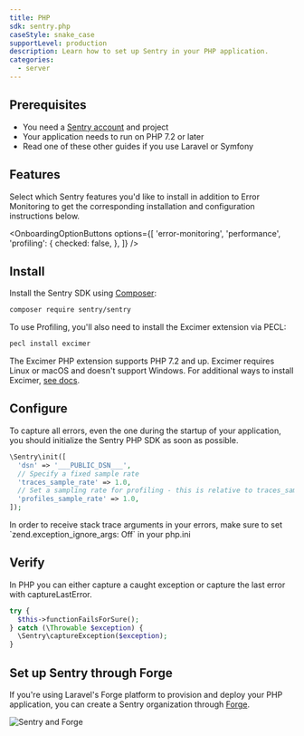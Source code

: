 ```yaml
---
title: PHP
sdk: sentry.php
caseStyle: snake_case
supportLevel: production
description: Learn how to set up Sentry in your PHP application.
categories:
  - server
---
```


## Prerequisites

* You need a [Sentry account](https://sentry.io/signup/) and project
* Your application needs to run on PHP 7.2 or later
* Read one of these other guides if you use <PlatformLink to="/guides/laravel">Laravel</PlatformLink> or <PlatformLink to="/guides/symfony">Symfony</PlatformLink>

## Features

<p className="mb-5">Select which Sentry features you'd like to install in addition to Error Monitoring to get the corresponding installation and configuration instructions below.</p>

<OnboardingOptionButtons
  options={[
    'error-monitoring',
    'performance',
    'profiling': {
      checked: false,
    },
  ]}
/>

## Install

Install the Sentry SDK using [Composer](https://getcomposer.org/):

```bash
composer require sentry/sentry
```

<OnboardingOption optionId="profiling">

To use Profiling, you'll also need to install the Excimer extension via PECL:

```bash
pecl install excimer
```

The Excimer PHP extension supports PHP 7.2 and up. Excimer requires Linux or macOS and doesn't support Windows. For additional ways to install Excimer, [see docs](/platforms/php/profiling/#installation).

</OnboardingOption>

## Configure

To capture all errors, even the one during the startup of your application, you should initialize the Sentry PHP SDK as soon as possible.


```php {"onboardingOptions": {"performance": "3-4", "profiling": "5-6"}}
\Sentry\init([
  'dsn' => '___PUBLIC_DSN___',
  // Specify a fixed sample rate
  'traces_sample_rate' => 1.0,
  // Set a sampling rate for profiling - this is relative to traces_sample_rate
  'profiles_sample_rate' => 1.0,
]);
```

<Alert level="warning">
  In order to receive stack trace arguments in your errors, make sure to set `zend.exception_ignore_args: Off` in your php.ini
</Alert>

## Verify

In PHP you can either capture a caught exception or capture the last error with captureLastError.

```php
try {
  $this->functionFailsForSure();
} catch (\Throwable $exception) {
  \Sentry\captureException($exception);
}
```

## Set up Sentry through Forge

If you're using Laravel's Forge platform to provision and deploy your PHP application, you can create a Sentry organization through [Forge](https://forge.laravel.com/docs/integrations/sentry.html).

![Sentry and Forge](./img/forge-sentry.png)
